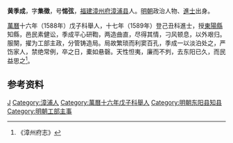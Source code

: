 '''黄季成'''，字'''集徵'''，号'''惕弦'''，[[福建|福建]][[漳州府|漳州府]][[漳浦县|漳浦县]]人。[[明朝|明朝]]政治人物、[[進士|進士]]出身。

[[萬曆|萬曆]]十六年（1588年）戊子科舉人，十七年（1589年）登己丑科進士，授[[東陽縣|東陽縣]]知縣，邑民素健讼，季成平心研鞫，两造曲直，尽得其情，刁风顿息，以外艰归。服闋，擢为工部主政，分管铸造局。局故繁琐而利窦百孔，季成一以淡泊处之，严饬家人，禁绝常例，卒之日，橐如悬磬。天性怛夷，廉而不刿，去东阳已久，而民益思之<ref>《漳州府志》</ref>。

== 参考资料 ==
{{reflist}}

{{萬曆十七年己丑科殿試金榜}}

{{Authority control}}

{{DEFAULTSORT:Huang黄}}
[[Category:黄姓|J]]
[[Category:漳浦人|Category:漳浦人]]
[[Category:萬曆十六年戊子科舉人|Category:萬曆十六年戊子科舉人]]
[[Category:明朝东阳县知县|Category:明朝东阳县知县]]
[[Category:明朝工部主事|Category:明朝工部主事]]


{{明朝人物小作品}}
